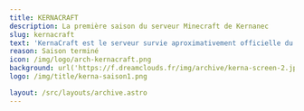 ```yaml
---
title: KERNACRAFT
description: La première saison du serveur Minecraft de Kernanec
slug: kernacraft
text: 'KernaCraft est le serveur survie aproximativement officielle du lycée Kernanec.'
reason: Saison terminé
icon: /img/logo/arch-kernacraft.png
background: url('https://f.dreamclouds.fr/img/archive/kerna-screen-2.jpg')
logo: /img/title/kerna-saison1.png

layout: /src/layouts/archive.astro
---
```



<ArchiveCard
  title="La carte de KernaCraft Saison 1"
  description="La totalité des bases sur KernaCraft"
  image="/img/archive/kerna-carte.png"
  base="col-span-2 row-span-3"
/>

<ArchiveCard
  title="Un screen au hasard"
  description="C'est rien c'est KernaCraft"
  image="/img/archive/kerna-screen-2.jpg"
  base="col-span-2 row-span-2"
/>

<ArchiveCard
  title="Écran de chargement de KernaCraft"
  description="On voit mon amélioration dans les rendus 3d d'archive en archive non ?"
  image="/img/archive/kerna-screen-1.jpg"
  base="col-span-2 row-span-2"
/>

<ArchiveCard
  title="Test des icones"
  description="Encore un texture pack custom"
  image="/img/archive/kerna-screen-3.jpg"
  base="col-span-2 row-span-2"
/>